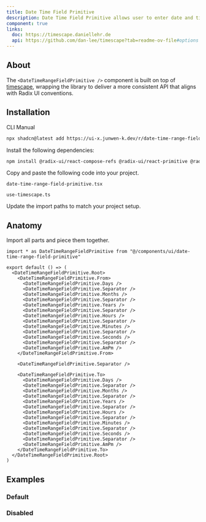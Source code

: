 ```yaml
---
title: Date Time Field Primitive
description: Date Time Field Primitive allows user to enter date and time value for a range of dates.
component: true
links:
  doc: https://timescape.daniellehr.de
  api: https://github.com/dan-lee/timescape?tab=readme-ov-file#options
---
```


<ComponentPreview name="date-time-range-field-primitive-demo" />

## About

The `<DateTimeRangeFieldPrimitive />` component is built on top of [timescape](https://timescape.daniellehr.de), wrapping the library to deliver a more consistent API that aligns with Radix UI conventions.

## Installation

<Tabs defaultValue="cli">

<TabsList>
  <TabsTrigger value="cli">CLI</TabsTrigger>
  <TabsTrigger value="manual">Manual</TabsTrigger>
</TabsList>

<TabsContent value="cli">

```bash
npx shadcn@latest add https://ui-x.junwen-k.dev/r/date-time-range-field-primitive.json
```

</TabsContent>

<TabsContent value="manual">

<Steps>

<Step>Install the following dependencies:</Step>

```bash
npm install @radix-ui/react-compose-refs @radix-ui/react-primitive @radix-ui/react-use-controllable-state timescape
```

<Step>Copy and paste the following code into your project.</Step>

`date-time-range-field-primitive.tsx`

<ComponentSource name="date-time-range-field-primitive" />

`use-timescape.ts`

<ComponentSource
  name="date-time-range-field-primitive"
  fileName="use-timescape"
/>

<Step>Update the import paths to match your project setup.</Step>

</Steps>

</TabsContent>

</Tabs>

## Anatomy

Import all parts and piece them together.

```tsx
import * as DateTimeRangeFieldPrimitive from "@/components/ui/date-time-range-field-primitive"

export default () => (
  <DateTimeRangeFieldPrimitive.Root>
    <DateTimeRangeFieldPrimitive.From>
      <DateTimeRangeFieldPrimitive.Days />
      <DateTimeRangeFieldPrimitive.Separator />
      <DateTimeRangeFieldPrimitive.Months />
      <DateTimeRangeFieldPrimitive.Separator />
      <DateTimeRangeFieldPrimitive.Years />
      <DateTimeRangeFieldPrimitive.Separator />
      <DateTimeRangeFieldPrimitive.Hours />
      <DateTimeRangeFieldPrimitive.Separator />
      <DateTimeRangeFieldPrimitive.Minutes />
      <DateTimeRangeFieldPrimitive.Separator />
      <DateTimeRangeFieldPrimitive.Seconds />
      <DateTimeRangeFieldPrimitive.Separator />
      <DateTimeRangeFieldPrimitive.AmPm />
    </DateTimeRangeFieldPrimitive.From>

    <DateTimeRangeFieldPrimitive.Separator />

    <DateTimeRangeFieldPrimitive.To>
      <DateTimeRangeFieldPrimitive.Days />
      <DateTimeRangeFieldPrimitive.Separator />
      <DateTimeRangeFieldPrimitive.Months />
      <DateTimeRangeFieldPrimitive.Separator />
      <DateTimeRangeFieldPrimitive.Years />
      <DateTimeRangeFieldPrimitive.Separator />
      <DateTimeRangeFieldPrimitive.Hours />
      <DateTimeRangeFieldPrimitive.Separator />
      <DateTimeRangeFieldPrimitive.Minutes />
      <DateTimeRangeFieldPrimitive.Separator />
      <DateTimeRangeFieldPrimitive.Seconds />
      <DateTimeRangeFieldPrimitive.Separator />
      <DateTimeRangeFieldPrimitive.AmPm />
    </DateTimeRangeFieldPrimitive.To>
  </DateTimeRangeFieldPrimitive.Root>
)
```

## Examples

### Default

<ComponentPreview name="date-time-range-field-primitive-demo" />

### Disabled

<ComponentPreview name="date-time-range-field-primitive-disabled" />
